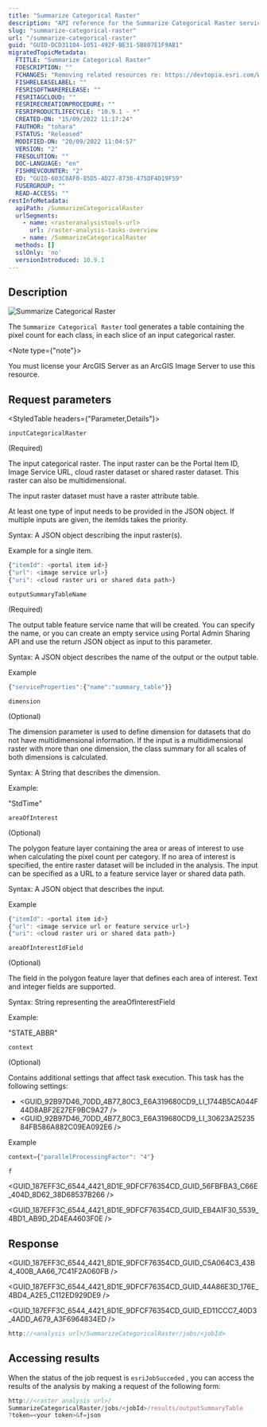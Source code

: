 ```yaml
---
title: "Summarize Categorical Raster"
description: "API reference for the Summarize Categorical Raster service available in ArcGIS Enterprise."
slug: "summarize-categorical-raster"
url: "/summarize-categorical-raster"
guid: "GUID-DCD31104-1051-492F-BE31-5B807E1F9AB1"
migratedTopicMetadata:
  FTITLE: "Summarize Categorical Raster"
  FDESCRIPTION: ""
  FCHANGES: "Removing related resources re: https://devtopia.esri.com/WebGIS/arcgis-rest-api-documentation/issues/191"
  FISHRELEASELABEL: ""
  FESRISOFTWARERELEASE: ""
  FESRITAGCLOUD: ""
  FESRIRECREATIONPROCEDURE: ""
  FESRIPRODUCTLIFECYCLE: "10.9.1 - *"
  CREATED-ON: "15/09/2022 11:17:24"
  FAUTHOR: "tohara"
  FSTATUS: "Released"
  MODIFIED-ON: "20/09/2022 11:04:57"
  VERSION: "2"
  FRESOLUTION: ""
  DOC-LANGUAGE: "en"
  FISHREVCOUNTER: "2"
  ED: "GUID-603C8AF0-85D5-4D27-8730-475DF4D19F59"
  FUSERGROUP: ""
  READ-ACCESS: ""
restInfoMetadata:
  apiPath: /SummarizeCategoricalRaster
  urlSegments:
    - name: <rasteranalysistools-url>
      url: /raster-analysis-tasks-overview
    - name: /SummarizeCategoricalRaster
  methods: []
  sslOnly: 'no'
  versionIntroduced: 10.9.1
---
```



## Description

![Summarize Categorical Raster](./images/GUID-6F46281C-8093-4006-9FF8-7153CC2B339C-web.png)

The `Summarize Categorical Raster`  tool generates a table containing the pixel count for each class, in each slice of an input categorical raster.

<Note type={"note"}>

You must license your ArcGIS Server as an ArcGIS Image Server to use this resource.

</Note>

##  Request parameters

<StyledTable headers={"Parameter,Details"}>

<StyledTableRow>

<StyledTableCell cellStyle="markdown">

`inputCategoricalRaster` 

(Required)

</StyledTableCell>

<StyledTableCell cellStyle="markdown">

The input categorical raster. The input raster can be the Portal Item ID, Image Service URL, cloud raster dataset or shared raster dataset. This raster can also be multidimensional. 

The input raster dataset must have a raster attribute table.

At least one type of input needs to be provided in the JSON object. If multiple inputs are given, the itemIds takes the priority.

Syntax: A JSON object describing the input raster(s).

Example for a single item.

```javascript
{"itemId": <portal item id>}
{"url": <image service url>}
{"uri": <cloud raster uri or shared data path>}
```

 

</StyledTableCell>

</StyledTableRow>

<StyledTableRow>

<StyledTableCell cellStyle="markdown">

`outputSummaryTableName` 

(Required)

</StyledTableCell>

<StyledTableCell cellStyle="markdown">

The output table feature service name that will be created. You can specify the name, or you can create an empty service using Portal Admin Sharing API and use the return JSON object as input to this parameter.

Syntax: A JSON object describes the name of the output or the output table.

Example

```javascript
{"serviceProperties":{"name":"summary_table"}}
```

 

</StyledTableCell>

</StyledTableRow>

<StyledTableRow>

<StyledTableCell cellStyle="markdown">

`dimension` 

(Optional)

</StyledTableCell>

<StyledTableCell cellStyle="markdown">

The dimension parameter is used to define dimension for datasets that do not have multidimensional information. If the input is a multidimensional raster with more than one dimension, the class summary for all scales of both dimensions is calculated.

Syntax: A String that describes the dimension.

Example:

"StdTime"

</StyledTableCell>

</StyledTableRow>

<StyledTableRow>

<StyledTableCell cellStyle="markdown">

`areaOfInterest` 

(Optional)

</StyledTableCell>

<StyledTableCell cellStyle="markdown">

The polygon feature layer containing the area or areas of interest to use when calculating the pixel count per category. If no area of interest is specified, the entire raster dataset will be included in the analysis. The input can be specified as a URL to a feature service layer or shared data path.

Syntax: A JSON object that describes the input.

Example

```javascript
{"itemId": <portal item id>}
{"url": <image service url or feature service url>} 
{"uri": <cloud raster uri or shared data path>} 
```

 

</StyledTableCell>

</StyledTableRow>

<StyledTableRow>

<StyledTableCell cellStyle="markdown">

`areaOfInterestIdField` 

(Optional)

</StyledTableCell>

<StyledTableCell cellStyle="markdown">

The field in the polygon feature layer that defines each area of interest. Text and integer fields are supported.

Syntax: String representing the areaOfInterestField

Example:

"STATE_ABBR"

</StyledTableCell>

</StyledTableRow>

<StyledTableRow>

<StyledTableCell cellStyle="markdown">

`context` 

(Optional)

</StyledTableCell>

<StyledTableCell cellStyle="markdown">

Contains additional settings that affect task execution. This task has the following settings:

-   <GUID_92B97D46_70DD_4B77_80C3_E6A319680CD9_LI_1744B5CA044F44D8ABF2E27EF9BC9A27 />
-   <GUID_92B97D46_70DD_4B77_80C3_E6A319680CD9_LI_30623A2523584FB586A882C09EA092E6 />

Example

```javascript
context={"parallelProcessingFactor": "4"}
```

 

</StyledTableCell>

</StyledTableRow>

<StyledTableRow>

<StyledTableCell cellStyle="markdown">

`f` 

</StyledTableCell>

<StyledTableCell cellStyle="markdown">

<GUID_187EFF3C_6544_4421_8D1E_9DFCF76354CD_GUID_56FBFBA3_C66E_404D_8D62_38D68537B266 />

<GUID_187EFF3C_6544_4421_8D1E_9DFCF76354CD_GUID_EB4A1F30_5539_4BD1_AB9D_2D4EA4603F0E />

</StyledTableCell>

</StyledTableRow>

</StyledTable>

## Response

<GUID_187EFF3C_6544_4421_8D1E_9DFCF76354CD_GUID_C5A064C3_43B4_400B_AA66_7C41F2A060FB />

<GUID_187EFF3C_6544_4421_8D1E_9DFCF76354CD_GUID_44A86E3D_176E_4BD4_A2E5_C112ED929DE9 />

<GUID_187EFF3C_6544_4421_8D1E_9DFCF76354CD_GUID_ED11CCC7_40D3_4ADD_A679_A3F6964834ED />

```javascript
http://<analysis url>/SummarizeCategoricalRaster/jobs/<jobId>
```

 

## Accessing results

When the status of the job request is `esriJobSucceded` , you can access the results of the analysis by making a request of the following form:

```javascript
http://<raster analysis url>/
SummarizeCategoricalRaster/jobs/<jobId>/results/outputSummaryTable
?token=<your token>&f=json
```

 
